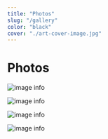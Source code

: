 ```yaml
---
title: "Photos"
slug: "/gallery"
color: "black"
cover: "./art-cover-image.jpg"
---
```


# Photos

![image info](./01.jpg)

![image info](./02.jpg)

![image info](./03.jpg)

![image info](./04.jpg)